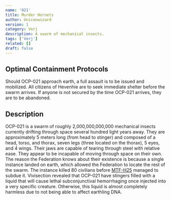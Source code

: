 ```yaml
---
name: '021'
title: Murder Hornets
author: Uniconwizard
version: 1
category: Verj
description: A swarm of mechanical insects.
tags: ['Verj']
related: []
draft: false
---
```


## Optimal Containment Protocols
Should OCP-021 approach earth, a full assault is to be issued and mobilized.
All citizens of Hevenhie are to seek immediate shelter before the swarm arrives.
If anyone is not secured by the time OCP-021 arrives, they are to be abandoned.

## Description
OCP-021 is a swarm of roughly 2,000,000,000,000 mechanical insects currently drifting through space several hundred light years away.
They are approximately 5 meters long (from head to stinger) and composed of a head, torso, and thorax,
seven legs (three located on the thorax), 5 eyes, and 4 wings.
Their jaws are capable of tearing through steel with relative ease.
They appear to be incapable of moving through space on their own.
The reason the Federation knows about their existence is because a single instance landed on earth, which allowed the Federation to locate the rest of the swarm.
The instance killed 80 civilians before [MTF-H25](mtf/h25) managed to subdue it.
Vivisection revealed that OCP-021 have stingers filled with a liquid that will cause lethal subconjunctival hemorrhaging once injected into a very specific creature.
Otherwise, this liquid is almost completely harmless due to not being able to affect earthling DNA.
